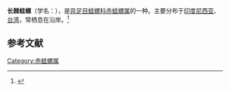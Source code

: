 {{NoteTA|G1=LS}}
{{Speciesbox
| name = 长棘蛙螺
| image = Bufonaria_echinata_01.JPG
| image_width = 250 px
| genus = Bufonaria
| species = echinata
| authority = (Link, 1807)
}}
'''长棘蛙螺'''（学名：''{{lang|la|Bufonaria echinata}}''），是[[异足目|异足目]][[蛙螺科|蛙螺科]][[赤蛙螺属|赤蛙螺属]]的一种。主要分布于[[印度尼西亚|印度尼西亚]]、[[台湾|台湾]]，常栖息在沿岸。<ref>{{cite web|url=http://shell.sinica.edu.tw/chinese/shellbase_detail.php?science_no=781|title=国际贝库：长棘蛙螺|publisher=台湾贝类资料库|accessdate=2009-08-11|archive-date=2016-03-04|archive-url=https://web.archive.org/web/20160304095409/http://shell.sinica.edu.tw/chinese/shellbase_detail.php?science_no=781|dead-url=no}}</ref>

== 参考文献 ==
{{reflist|2}}
{{Taxonbar|from=Q1057210}}

[[Category:赤蛙螺属|Category:赤蛙螺属]]